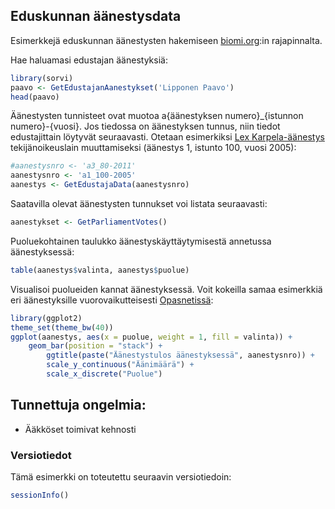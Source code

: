 ## Eduskunnan äänestysdata

Esimerkkejä eduskunnan äänestysten hakemiseen [biomi.org](http://biomi.org/eduskunta/eduskunta.html):in rajapinnalta. 

Hae haluamasi edustajan äänestyksiä:

```r
library(sorvi)
paavo <- GetEdustajanAanestykset('Lipponen Paavo')
head(paavo)
```

Äänestysten tunnisteet ovat muotoa a{äänestyksen numero}_{istunnon numero}-{vuosi}. Jos tiedossa on äänestyksen tunnus, niin tiedot edustajittain löytyvät seuraavasti. Otetaan esimerkiksi [Lex Karpela-äänestys](http://www.biomi.org/tools/eduskunta/aanestys/a1_100-2005) tekijänoikeuslain muuttamiseksi (äänestys 1, istunto 100, vuosi 2005): 

```r
#aanestysnro <- 'a3_80-2011'
aanestysnro <- 'a1_100-2005'
aanestys <- GetEdustajaData(aanestysnro)
```


Saatavilla olevat äänestysten tunnukset voi listata seuraavasti:

```r
aanestykset <- GetParliamentVotes()
```


Puoluekohtainen taulukko äänestyskäyttäytymisestä annetussa äänestyksessä:

```r
table(aanestys$valinta, aanestys$puolue)
```

Visualisoi puolueiden kannat äänestyksessä. Voit kokeilla samaa esimerkkiä eri äänestyksille vuorovaikutteisesti [Opasnetissä](http://fi.opasnet.org/fi/Eduskunta):

```r
library(ggplot2)
theme_set(theme_bw(40))
ggplot(aanestys, aes(x = puolue, weight = 1, fill = valinta)) + 
	geom_bar(position = "stack") + 
		ggtitle(paste("Äänestystulos äänestyksessä", aanestysnro)) +
		scale_y_continuous("Äänimäärä") +
		scale_x_discrete("Puolue")
```



## Tunnettuja ongelmia:
- Ääkköset toimivat kehnosti


### Versiotiedot

Tämä esimerkki on toteutettu seuraavin versiotiedoin:
 
```r
sessionInfo()
```


